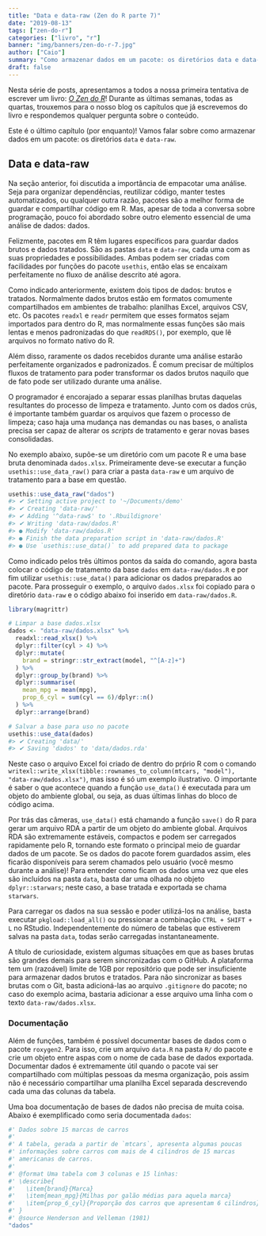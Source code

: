 ```yaml
---
title: "Data e data-raw (Zen do R parte 7)"
date: "2019-08-13"
tags: ["zen-do-r"]
categories: ["livro", "r"]
banner: "img/banners/zen-do-r-7.jpg"
author: ["Caio"]
summary: "Como armazenar dados em um pacote: os diretórios data e data-raw."
draft: false
---
```


Nesta série de posts, apresentamos a todos a nossa primeira tentativa de
escrever um livro: [*O Zen do R*](https://curso-r.github.io/zen-do-r/)! Durante
as últimas semanas, todas as quartas, trouxemos para o nosso blog os capítulos
que já escrevemos do livro e respondemos qualquer pergunta sobre o conteúdo.

Este é o último capítulo (por enquanto)! Vamos falar sobre como armazenar dados
em um pacote: os diretórios `data` e `data-raw`.

## Data e data-raw

Na seção anterior, foi discutida a importância de empacotar uma análise. Seja
para organizar dependências, reutilizar código, manter testes automatizados, ou
qualquer outra razão, pacotes são a melhor forma de guardar e compartilhar
código em R. Mas, apesar de toda a conversa sobre programação, pouco foi
abordado sobre outro elemento essencial de uma análise de dados: dados.

Felizmente, pacotes em R têm lugares específicos para guardar dados brutos e
dados tratados. São as pastas `data` e `data-raw`, cada uma com as suas
propriedades e possibilidades. Ambas podem ser criadas com facilidades por
funções do pacote `usethis`, então elas se encaixam perfeitamente no fluxo de
análise descrito até agora.

Como indicado anteriormente, existem dois tipos de dados: brutos e tratados.
Normalmente dados brutos estão em formatos comumente compartilhados em ambientes
de trabalho: planilhas Excel, arquivos CSV, etc. Os pacotes `readxl` e `readr`
permitem que esses formatos sejam importados para dentro do R, mas normalmente
essas funções são mais lentas e menos padronizadas do que `readRDS()`, por
exemplo, que lê arquivos no formato nativo do R.

Além disso, raramente os dados recebidos durante uma análise estarão
perfeitamente organizados e padronizados. É comum precisar de múltiplos fluxos
de tratamento para poder transformar os dados brutos naquilo que de fato pode
ser utilizado durante uma análise.

O programador é encorajado a separar essas planilhas brutas daquelas resultantes
do processo de limpeza e tratamento. Junto com os dados crús, é importante
também guardar os arquivos que fazem o processo de limpeza; caso haja uma
mudança nas demandas ou nas bases, o analista precisa ser capaz de alterar os
*scripts* de tratamento e gerar novas bases consolidadas.

No exemplo abaixo, supõe-se um diretório com um pacote R e uma base bruta
denominada `dados.xlsx`. Primeiramente deve-se executar a função
`usethis::use_data_raw()` para criar a pasta `data-raw` e um arquivo de
tratamento para a base em questão.

```r
usethis::use_data_raw("dados")
#> ✔ Setting active project to '~/Documents/demo'
#> ✔ Creating 'data-raw/'
#> ✔ Adding '^data-raw$' to '.Rbuildignore'
#> ✔ Writing 'data-raw/dados.R'
#> ● Modify 'data-raw/dados.R'
#> ● Finish the data preparation script in 'data-raw/dados.R'
#> ● Use `usethis::use_data()` to add prepared data to package
```

Como indicado pelos três últimos pontos da saída do comando, agora basta colocar
o código de tratamento da base `dados` em `data-raw/dados.R` e por fim utilizar
`usethis::use_data()` para adicionar os dados preparados ao pacote. Para
prosseguir o exemplo, o arquivo `dados.xlsx` foi copiado para o diretório
`data-raw` e o código abaixo foi inserido em `data-raw/dados.R`.

```r
library(magrittr)

# Limpar a base dados.xlsx
dados <- "data-raw/dados.xlsx" %>%
  readxl::read_xlsx() %>%
  dplyr::filter(cyl > 4) %>%
  dplyr::mutate(
    brand = stringr::str_extract(model, "^[A-z]+")
  ) %>%
  dplyr::group_by(brand) %>%
  dplyr::summarise(
    mean_mpg = mean(mpg),
    prop_6_cyl = sum(cyl == 6)/dplyr::n()
  ) %>%
  dplyr::arrange(brand)

# Salvar a base para uso no pacote
usethis::use_data(dados)
#> ✔ Creating 'data/'
#> ✔ Saving 'dados' to 'data/dados.rda'
```

Neste caso o arquivo Excel foi criado de dentro do prṕrio R com o comando
`writexl::write_xlsx(tibble::rownames_to_column(mtcars, "model"), "data-raw/dados.xlsx")`,
mas isso é só um exemplo ilustrativo. O importante é saber o que acontece quando
a função `use_data()` é executada para um objeto do ambiente global, ou seja,
as duas últimas linhas do bloco de código acima.

Por trás das câmeras, `use_data()` está chamando a função `save()` do R para
gerar um arquivo RDA a partir de um objeto do ambiente global. Arquivos RDA são
extremamente estáveis, compactos e podem ser carregados rapidamente pelo R,
tornando este formato o principal meio de guardar dados de um pacote. Se os
dados do pacote forem guardados assim, eles ficarão disponíveis para serem
chamados pelo usuário (você mesmo durante a análise)! Para entender como ficam
os dados uma vez que eles são incluídos na pasta `data`, basta dar uma olhada
no objeto `dplyr::starwars`; neste caso, a base tratada e exportada se chama
`starwars`.

Para carregar os dados na sua sessão e poder utilizá-los na análise, basta
executar `pkgload::load_all()` ou pressionar a combinação `CTRL + SHIFT + L` no
RStudio. Independentemente do número de tabelas que estiverem salvas na pasta
`data`, todas serão carregadas instantaneamente.

A título de curiosidade, existem algumas situações em que as bases brutas são
grandes demais para serem sincronizadas com o GitHub. A plataforma tem um
(razoável) limite de 1GB por repositório que pode ser insuficiente para
armazenar dados brutos e tratados. Para não sincronizar as bases brutas com o
Git, basta adicioná-las ao arquivo `.gitignore` do pacote; no caso do exemplo
acima, bastaria adicionar a esse arquivo uma linha com o texto
`data-raw/dados.xlsx`.

### Documentação

Além de funções, também é possível documentar bases de dados com o pacote
`roxygen2`. Para isso, crie um arquivo `data.R` na pasta `R/` do pacote e crie
um objeto entre aspas com o nome de cada base de dados exportada. Documentar
dados é extremamente útil quando o pacote vai ser compartilhado com múltiplas
pessoas da mesma organização, pois assim não é necessário compartilhar uma
planilha Excel separada descrevendo cada uma das colunas da tabela.

Uma boa documentação de bases de dados não precisa de muita coisa. Abaixo é
exemplificado como seria documentada `dados`:

```r
#' Dados sobre 15 marcas de carros
#'
#' A tabela, gerada a partir de `mtcars`, apresenta algumas poucas
#' informações sobre carros com mais de 4 cilindros de 15 marcas
#' americanas de carros.
#'
#' @format Uma tabela com 3 colunas e 15 linhas:
#' \describe{
#'   \item{brand}{Marca}
#'   \item{mean_mpg}{Milhas por galão médias para aquela marca}
#'   \item{prop_6_cyl}{Proporção dos carros que apresentam 6 cilindros}
#' }
#' @source Henderson and Velleman (1981)
"dados"
```
